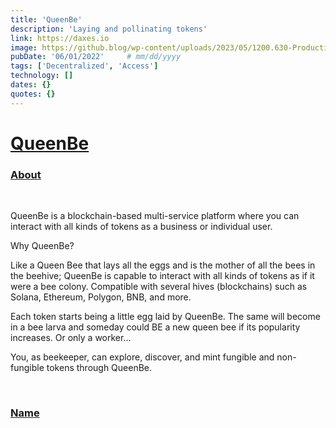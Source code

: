 ```yaml
---
title: 'QueenBe'
description: 'Laying and pollinating tokens'
link: https://daxes.io
image: https://github.blog/wp-content/uploads/2023/05/1200.630-Productivity-wLogo@2x.png?resize=1600%2C850
pubDate: '06/01/2022'     # mm/dd/yyyy
tags: ['Decentralized', 'Access']
technology: []
dates: {}
quotes: {}
---
```


# [QueenBe](#queenbe)
### [About](#about)

<br/>

QueenBe is a blockchain-based multi-service platform where you can interact with all kinds of tokens as a business or individual user.

Why QueenBe?

Like a Queen Bee that lays all the eggs and is the mother of all the bees in the beehive; QueenBe is capable to interact with all kinds of tokens as if it were a bee colony. Compatible with several hives (blockchains) such as Solana, Ethereum, Polygon, BNB, and more.

Each token starts being a little egg laid by QueenBe. The same will become in a bee larva and someday could BE a new queen bee if its popularity increases. Or only a worker…

You, as beekeeper, can explore, discover, and mint fungible and non-fungible tokens through QueenBe.

<br/>

### [Name](#name)

<br/>
